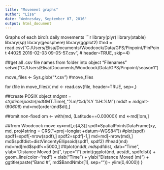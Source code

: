 ```yaml
---
title: "Movement graphs"
author: "Lisa"
date: "Wednesday, September 07, 2016"
output: html_document
---
```



Graphs of each bird's daily movements
```r
library(plyr)
library(xtable)
library(sp)
library(geosphere)
library(ggplot2)
#md = read.csv("C:/Users/Elisa/Documents/Woodcock/Data/GPS/Pinpoint/PinPoint 44025 2016-02-03 09-05-57.csv",
#              header=TRUE, skip=4)

##get all .csv file names from folder into object "Filenames"
setwd("C:/Users/Elisa/Documents/Woodcock/Data/GPS/Pinpoint/season1")

move_files <- Sys.glob("*.csv")
#move_files


for (file in move_files){
  md <- read.csv(file, header=TRUE, sep=,)
  
  ##create POSIX object
  md$gmt=strptime(paste(md$GMT.Time),"%m/%d/%Y %H:%M")
  md$dt=md$gmt-(60*60*6)
  md=md[order(md$dt),]
  
  ##omit non-fixed
  om <- with(md, (Latitude==0.00000))
  md <-md[!om,]
  
  ##from Woodcock move
  xy=md[,c(4,3)]
  spdf=SpatialPointsDataFrame(xy, md, proj4string = CRS("+proj=longlat +datum=WGS84"))
  #plot(spdf)
  spdf1=spdf[-nrow(spdf),]
  spdf2=spdf[-1,]
  md=md[-nrow(md),]
  md$spdfdist=distVincentyEllipsoid(spdf1, spdf2)
  #head(md)
  md=md[md$spdf<=5000,]
  ##plot(md$dt, md$spdfdist, xlab="Time", ylab="Distance Moved (m)", type="l")
  print(ggplot(md, aes(dt, spdfdist)) + geom_line(color="red") + xlab("Time") 
        + ylab("Distance Moved (m)") + ggtitle(paste("Band #", md$BandNmbr[1], sep=""))+ ylim(0,4000))
}
